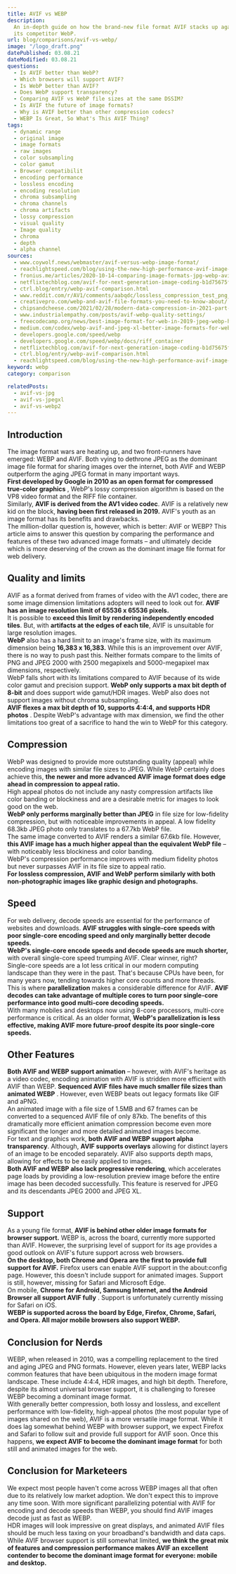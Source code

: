 ```yaml
---
title: AVIF vs WEBP
description:
  An in-depth guide on how the brand-new file format AVIF stacks up against
  its competitor WebP.
url: blog/comparisons/avif-vs-webp/
image: "/logo_draft.png"
datePublished: 03.08.21
dateModified: 03.08.21
questions:
  - Is AVIF better than WebP?
  - Which browsers will support AVIF?
  - Is WebP better than AVIF?
  - Does WebP support transparency?
  - Comparing AVIF vs WebP file sizes at the same DSSIM?
  - Is AVIF the future of image formats?
  - Why is AVIF better than other compression codecs?
  - WEBP Is Great, So What's This AVIF Thing?
tags:
  - dynamic range
  - original image
  - image formats
  - raw images
  - color subsampling
  - color gamut
  - Browser compatibilit
  - encoding performance
  - lossless encoding
  - encoding resolution
  - chroma subsampling
  - chroma channels
  - chroma artifacts
  - lossy compression
  - visual quality
  - Image quality
  - chroma
  - depth
  - alpha channel
sources:
  - www.coywolf.news/webmaster/avif-versus-webp-image-format/
  - reachlightspeed.com/blog/using-the-new-high-performance-avif-image-format-on-the-web-today/
  - fronius.me/articles/2020-10-14-comparing-image-formats-jpg-webp-avif.html
  - netflixtechblog.com/avif-for-next-generation-image-coding-b1d75675fe4
  - ctrl.blog/entry/webp-avif-comparison.html
  - www.reddit.com/r/AV1/comments/aabqdc/lossless_compression_test_png_vs_webp_vs_avif/
  - creativepro.com/webp-and-avif-file-formats-you-need-to-know-about/
  - chipsandcheese.com/2021/02/28/modern-data-compression-in-2021-part-2-the-battle-to-dethrone-jpeg-with-jpeg-xl-avif-and-webp/
  - www.industrialempathy.com/posts/avif-webp-quality-settings/
  - freecodecamp.org/news/best-image-format-for-web-in-2019-jpeg-webp-heic-avif-41ba0c1b2789/
  - medium.com/codex/webp-avif-and-jpeg-xl-better-image-formats-for-websites-31df8e48c507
  - developers.google.com/speed/webp
  - developers.google.com/speed/webp/docs/riff_container
  - netflixtechblog.com/avif-for-next-generation-image-coding-b1d75675fe4
  - ctrl.blog/entry/webp-avif-comparison.html
  - reachlightspeed.com/blog/using-the-new-high-performance-avif-image-format-on-the-web-today/
keyword: webp
category: comparison

relatedPosts:
  - avif-vs-jpg
  - avif-vs-jpegxl
  - avif-vs-webp2
---
```


## Introduction

The image format wars are heating up, and two front-runners have emerged: WEBP and AVIF. Both vying to dethrone JPEG as the dominant image file format for sharing images over the internet, both AVIF and WEBP outperform the aging JPEG format in many important ways.  
**First developed by Google in 2010 as an open format for compressed true-color graphics** , WebP's lossy compression algorithm is based on the VP8 video format and the RIFF file container.  
Similarly, **AVIF is derived from the AV1 video codec**. AVIF is a relatively new kid on the block, **having been first released in 2019.** AVIF's youth as an image format has its benefits and drawbacks.  
The million-dollar question is, however, which is better: AVIF or WEBP? This article aims to answer this question by comparing the performance and features of these two advanced image formats – and ultimately decide which is more deserving of the crown as the dominant image file format for web delivery.

## Quality and limits

AVIF as a format derived from frames of video with the AV1 codec, there are some image dimension limitations adopters will need to look out for. **AVIF has an image resolution limit of 65536 x 65536 pixels.**  
It is possible to **exceed this limit by rendering independently encoded tiles**. But, with **artifacts at the edges of each tile**, AVIF is unsuitable for large resolution images.  
**WebP** also has a hard limit to an image's frame size, with its maximum dimension being **16,383 x 16,383.** While this is an improvement over AVIF, there is no way to push past this. Neither formats compare to the limits of PNG and JPEG 2000 with 2500 megapixels and 5000-megapixel max dimensions, respectively.  
WebP falls short with its limitations compared to AVIF because of its wide color gamut and precision support. **WebP only supports a max bit depth of 8-bit** and does support wide gamut/HDR images. WebP also does not support images without chroma subsampling.  
**AVIF flexes a max bit depth of 10, supports 4:4:4, and supports HDR photos** . Despite WebP's advantage with max dimension, we find the other limitations too great of a sacrifice to hand the win to WebP for this category.

## Compression

WebP was designed to provide more outstanding quality (appeal) while encoding images with similar file sizes to JPEG. While WebP certainly does achieve this, **the newer and more advanced AVIF image format does edge ahead in compression to appeal ratio.**  
High appeal photos do not include any nasty compression artifacts like color banding or blockiness and are a desirable metric for images to look good on the web.  
**WebP only performs marginally better than JPEG** in file size for low-fidelity compression, but with noticeable improvements in appeal. A low fidelity 68.3kb JPEG photo only translates to a 67.7kb WebP file.  
The same image converted to AVIF renders a similar 67.6kb file. However, **this AVIF image has a much higher appeal than the equivalent WebP file** – with noticeably less blockiness and color banding.  
WebP's compression performance improves with medium fidelity photos but never surpasses AVIF in its file size to appeal ratio.  
**For lossless compression, AVIF and WebP perform similarly with both non-photographic images like graphic design and photographs.**

## Speed

For web delivery, decode speeds are essential for the performance of websites and downloads. **AVIF struggles with single-core speeds with poor single-core encoding speed and only marginally better decode speeds.**  
**WebP's single-core encode speeds and decode speeds are much shorter,** with overall single-core speed trumping AVIF. Clear winner, right?  
Single-core speeds are a lot less critical in our modern computing landscape than they were in the past. That's because CPUs have been, for many years now, tending towards higher core counts and more threads. This is where **parallelization** makes a considerable difference for AVIF. **AVIF decodes can take advantage of multiple cores to turn poor single-core performance into good multi-core decoding speeds.**  
With many mobiles and desktops now using 8-core processors, multi-core performance is critical. As an older format, **WebP's parallelization is less effective, making AVIF more future-proof despite its poor single-core speeds.**

## Other Features

**Both AVIF and WEBP support animation** – however, with AVIF's heritage as a video codec, encoding animation with AVIF is stridden more efficient with AVIF than WEBP. **Sequenced AVIF files have much smaller file sizes than animated WEBP** . However, even WEBP beats out legacy formats like GIF and aPNG.  
An animated image with a file size of 1.5MB and 67 frames can be converted to a sequenced AVIF file of only 87kb. The benefits of this dramatically more efficient animation compression become even more significant the longer and more detailed animated images become.  
For text and graphics work, **both AVIF and WEBP support alpha transparency**. Although, **AVIF supports overlays** allowing for distinct layers of an image to be encoded separately. AVIF also supports depth maps, allowing for effects to be easily applied to images.  
**Both AVIF and WEBP also lack progressive rendering**, which accelerates page loads by providing a low-resolution preview image before the entire image has been decoded successfully. This feature is reserved for JPEG and its descendants JPEG 2000 and JPEG XL.

## Support

As a young file format, **AVIF is behind other older image formats for browser support.** WEBP is, across the board, currently more supported than AVIF. However, the surprising level of support for its age provides a good outlook on AVIF's future support across web browsers.  
**On the desktop, both Chrome and Opera are the first to provide full support for AVIF.** Firefox users can enable AVIF support in the about:config page. However, this doesn't include support for animated images. Support is still, however, missing for Safari and Microsoft Edge.  
On mobile, **Chrome for Android, Samsung Internet, and the Android Browser all support AVIF fully** . Support is unfortunately currently missing for Safari on iOS.  
**WEBP is supported across the board by Edge, Firefox, Chrome, Safari, and Opera. All major mobile browsers also support WEBP.**

## Conclusion for Nerds

WEBP, when released in 2010, was a compelling replacement to the tired and aging JPEG and PNG formats. However, eleven years later, WEBP lacks common features that have been ubiquitous in the modern image format landscape. These include 4:4:4, HDR images, and high bit depth. Therefore, despite its almost universal browser support, it is challenging to foresee WEBP becoming a dominant image format.  
With generally better compression, both lossy and lossless, and excellent performance with low-fidelity, high-appeal photos (the most popular type of images shared on the web), AVIF is a more versatile image format. While it does lag somewhat behind WEBP with browser support, we expect Firefox and Safari to follow suit and provide full support for AVIF soon. Once this happens, **we expect AVIF to become the dominant image format** for both still and animated images for the web.

## Conclusion for Marketeers

We expect most people haven't come across WEBP images all that often due to its relatively low market adoption. We don't expect this to improve any time soon. With more significant parallelizing potential with AVIF for encoding and decode speeds than WEBP, you should find AVIF images decode just as fast as WEBP.  
HDR images will look impressive on great displays, and animated AVIF files should be much less taxing on your broadband's bandwidth and data caps. While AVIF browser support is still somewhat limited, **we think the great mix of features and compression performance makes AVIF an excellent contender to become the dominant image format for everyone: mobile and desktop.**
